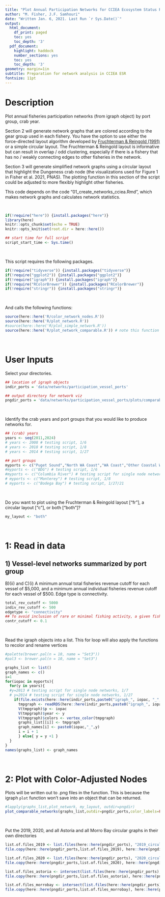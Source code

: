 ```yaml
---
title: "Plot Annual Participation Networks for CCIEA Ecosystem Status Report to the Pacific Fisheries Management Council"
author: "M. Fisher, J.F. Samhouri"
date: "Written Jan. 6, 2021. Last Run `r Sys.Date()`"
output:
  html_document:
    df_print: paged
    toc: yes
    toc_depth: '3'
  pdf_document:
    highlight: haddock
    number_sections: yes
    toc: yes
    toc_depth: '3'
geometry: margin=1in
subtitle: Preparation for network analysis in CCIEA ESR
fontsize: 11pt
---
```


# Description

Plot annual fisheries participation networks (from igraph object) by port group, crab year.

Section 2 will generate network graphs that are colored according to the gear group used in each fishery. You have the option to use either the force-directed layout algorithm developed by [Fruchterman & Reingold (1991)](http://citeseerx.ist.psu.edu/viewdoc/download?doi=10.1.1.13.8444&rep=rep1&type=pdf) or a simple circular layout. The Fruchterman & Reingold layout is informative but can result in overlap / odd clustering, especially if there is a fishery that has no / weakly connecting edges to other fisheries in the network.

Section 3 will generate simplified network graphs using a circular layout that highlight the Dungeness crab node (the visualizations used for Figure 1 in Fisher et al. 2021, PNAS). The plotting function in this section of the script could be adjusted to more flexibly highlight other fisheries.
 
This code depends on the code "01_create_networks_cciea.Rmd", which makes network graphs and calculates network statistics.


<br>
```r
if(!require("here")) {install.packages("here")}
library(here)
knitr::opts_chunk$set(echo = TRUE)
knitr::opts_knit$set(root.dir = here::here())

## start time for full script
script_start_time <- Sys.time()
```
<br>

This script requires the following packages. 
```r
if(!require("tidyverse")) {install.packages("tidyverse")}
if(!require("ggplot2")) {install.packages("ggplot2")}
if(!require("igraph")) {install.packages("igraph")}
if(!require("RColorBrewer")) {install.packages("RColorBrewer")}
if(!require("stringr")) {install.packages("stringr")}
```
<br>

And calls the following functions:
```r
source(here::here('R/color_network_nodes.R'))
source(here::here('R/plot_network.R'))
#source(here::here('R/plot_simple_network.R'))
source(here::here('R/plot_network_comparable.R')) # note this function will plot networks with (1) edge thickness according to edge weight, (2) node size according to the vertex attribute "importance", and (3) node colors according to the vertex attribute "colors". File names will be constructed using node attributes 'p' and 'year'. This means that the function can be used to plot vessel-level or aggregate (bulk) networks; simply change the file_suffix to tell the two apart if needed, and change the node attributes accordingly (e.g., whether V(g)$p represents port group or state). 
```
<br>


# User Inputs 

Select your directories.
```r
## location of igraph objects
indir_ports = 'data/networks/participation_vessel_ports'

## output directory for network viz
pngdir_ports = 'data/networks/participation_vessel_ports/plots/comparable'
```
<br>

Identify the crab years and port groups that you would like to produce networks for. 
```r
## (crab) years
years <- seq(2011,2024)
# years <- 2008 # testing script, 1/6
# years <- 2018 # testing script, 1/8
# years <- 2014 # testing script, 1/27

## port groups
myports <- c("Puget Sound","North WA Coast","WA Coast","Other Coastal Washington","Astoria","Tillamook","Columbia River","Newport","Coos Bay","Brookings","Crescent City","Eureka","Morro Bay","Fort Bragg","Bodega Bay","San Francisco","San Diego","Monterey","Santa Barbara","Los Angeles","Unknown Ports" )
#myports <- c("BDG") # testing script, 1/6
#myports <- c("Columbia River") # testing script for single node networks, 1/7
# myports <- c("Monterey") # testing script, 1/8
# myports <- c("Bodega Bay") # testing script, 1/27/21
```
<br>

Do you want to plot using the Fruchterman & Reingold layout ["fr"], a circular layout ["c"], or both ["both"]?
```r
my_layout <- "both"
```
<br>


# 1: Read in data

## 1) Vessel-level networks summarized by port group

B)(ii) and C)(i) A minimum annual total fisheries revenue cutoff for each vessel of $5,000, and a minimum annual individual fisheries revenue cutoff for each vessel of $500. Edge type is connectivity.

```r

total_rev_cutoff <- 5000
indiv_rev_cutoff <- 500
edgetype <- "connectivity"
## To avoid inclusion of rare or minimal fishing activity, a given fishery must contribute to at least contr_cutoff% of a port's seasonal revenue to be included in the network data. This cutoff value can be increased if more stringent fishery inclusion criteria are preferred, and decreased (i.e. for summaries over shorter temporal / smaller spatial scales).
contr_cutoff <- 0.1

```
<br>

Read the igraph objects into a list. This for loop will also apply the functions to recolor and rename vertices
```r
#palette(brewer.pal(n = 10, name = "Set3"))
#pal3 <- brewer.pal(n = 10, name = "Set3")

graphs_list <- list()
graph_names <- c()
i=1
for(iopac in myports){
  for(y in years){
  #y=2013 # testing script for single node networks, 1/7
  # y=2014 # testing script for single node networks, 1/27
    if(file.exists(here::here(indir_ports,paste0("igraph_", iopac, "_", y, "_totalrev", total_rev_cutoff,"_indivrev", indiv_rev_cutoff,"_", edgetype,"_rmCrab.rds")))){
      tmpgraph <- readRDS(here::here(indir_ports,paste0("igraph_", iopac, "_", y, "_totalrev", total_rev_cutoff,"_indivrev", indiv_rev_cutoff,"_", edgetype,"_rmCrab.rds")))
      V(tmpgraph)$p <- iopac
      V(tmpgraph)$year <- y
      V(tmpgraph)$colors <- vertex_color(tmpgraph)
      graphs_list[[i]] <- tmpgraph
      graph_names[i] <- paste0(iopac,"_",y)
      i = i + 1
      } else{ y = y +1 }
  }
}
names(graphs_list) <- graph_names
```
<br>


# 2: Plot with Color-Adjusted Nodes

Plots will be written out to .png files in the function. This is because the igraph `plot` function won't save into an object that can be returned.

```r
#lapply(graphs_list,plot_network, my_layout, outdir=pngdir)
plot_comparable_networks(graphs_list,outdir=pngdir_ports,color_labels=FALSE)
```
<br>


Put the 2019, 2020, and all Astoria and all Morro Bay circular graphs in their own directories
```r

list.of.files_2019 <- list.files(here::here(pngdir_ports), "2019_circular_compare")
file.copy(here::here(pngdir_ports,list.of.files_2019), here::here(pngdir_ports, "2019 only"), overwrite = TRUE)

list.of.files_2020 <- list.files(here::here(pngdir_ports), "2020_circular_compare")
file.copy(here::here(pngdir_ports,list.of.files_2020), here::here(pngdir_ports, "2020 only"), overwrite = TRUE)

list.of.files_astoria <- intersect(list.files(here::here(pngdir_ports), pattern = "Astoria"), list.files(here::here(pngdir_ports), pattern = "circular")) 
file.copy(here::here(pngdir_ports,list.of.files_astoria), here::here(pngdir_ports, "astoria"), overwrite = TRUE)

list.of.files_morrobay <- intersect(list.files(here::here(pngdir_ports), pattern = "Morro Bay"), list.files(here::here(pngdir_ports), pattern = "circular")) 
file.copy(here::here(pngdir_ports,list.of.files_morrobay), here::here(pngdir_ports, "morrobay"), overwrite = TRUE)


```
<br>





